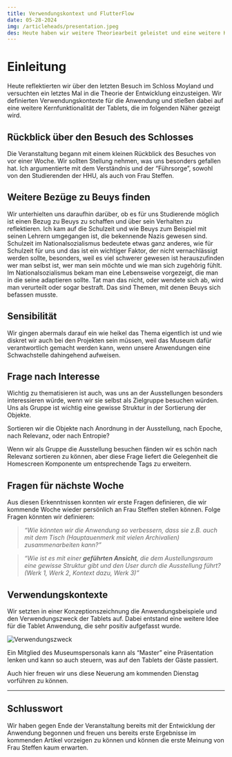 ```yaml
---
title: Verwendungskontext und FlutterFlow
date: 05-28-2024
img: /articleheads/presentation.jpeg
des: Heute haben wir weitere Theoriearbeit geleistet und eine weitere Komponente konzeptionell in unsere Arbeit. 
---
```

# Einleitung

Heute reflektierten wir über den letzten Besuch im Schloss Moyland und versuchten ein letztes Mal in die Theorie der Entwicklung einzusteigen. Wir definierten Verwendungskontexte für die Anwendung und stießen dabei auf eine weitere Kernfunktionalität der Tablets, die im folgenden Näher gezeigt wird.

## Rückblick über den Besuch des Schlosses

Die Veranstaltung begann mit einem kleinen Rückblick des Besuches von vor einer Woche. Wir sollten Stellung nehmen, was uns besonders gefallen hat. Ich argumentierte mit dem Verständnis und der “Führsorge”, sowohl von den Studierenden der HHU, als auch von Frau Steffen. 

## Weitere Bezüge zu Beuys finden

Wir unterhielten uns daraufhin darüber, ob es für uns Studierende möglich ist einen Bezug zu Beuys zu schaffen und über sein Verhalten zu reflektieren. Ich kam auf die Schulzeit und wie Beuys zum Beispiel mit seinen Lehrern umgegangen ist, die bekennende Nazis gewesen sind. Schulzeit im Nationalsozialismus bedeutete etwas ganz anderes, wie für Schulzeit für uns und das ist ein wichtiger Faktor, der nicht vernachlässigt werden sollte, besonders, weil es viel schwerer gewesen ist herauszufinden wer man selbst ist, wer man sein möchte und wie man sich zugehörig fühlt. Im Nationalsozialismus bekam man eine Lebensweise vorgezeigt, die man in die seine adaptieren sollte. Tat man das nicht, oder wendete sich ab, wird man verurteilt oder sogar bestraft. Das sind Themen, mit denen Beuys sich befassen musste.

## Sensibilität

Wir gingen abermals darauf ein wie heikel das Thema eigentlich ist und wie diskret wir auch bei den Projekten sein müssen, weil das Museum dafür verantwortlich gemacht werden kann, wenn unsere Anwendungen eine Schwachstelle dahingehend aufweisen.

## Frage nach Interesse

Wichtig zu thematisieren ist auch, was uns an der Ausstellungen besonders interessieren würde, wenn wir sie selbst als Zielgruppe besuchen würden. Uns als Gruppe ist wichtig eine gewisse Struktur in der Sortierung der Objekte. 

Sortieren wir die Objekte nach Anordnung in der Ausstellung, nach Epoche, nach Relevanz, oder nach Entropie?

Wenn wir als Gruppe die Ausstellung besuchen fänden wir es schön nach Relevanz sortieren zu können, aber diese Frage liefert die Gelegenheit die Homescreen Komponente um entsprechende Tags zu erweitern. 

## Fragen für nächste Woche

Aus diesen Erkenntnissen konnten wir erste Fragen definieren, die wir kommende Woche wieder persönlich an Frau Steffen stellen können. Folge Fragen könnten wir definieren:

> *“Wie könnten wir die Anwendung so verbessern, dass sie z.B. auch mit dem Tisch (Hauptauenmerk mit vielen Archivalien) zusammenarbeiten kann?”*
> 

> *“Wie ist es mit einer **geführten Ansicht**, die dem Austellungsraum eine gewisse Struktur gibt und den User durch die Ausstellung führt? (Werk 1, Werk 2, Kontext dazu, Werk 3)”*
> 

## Verwendungskontexte

Wir setzten in einer Konzeptionszeichnung die Anwendungsbeispiele und den Verwendungszweck der Tablets auf. Dabei entstand eine weitere Idee für die Tablet Anwendung, die sehr positiv aufgefasst wurde. 

![Verwendungszweck](/articlecontents/wb-28-05-24/image.png)

Ein Mitglied des Museumspersonals kann als “Master” eine Präsentation lenken und kann so auch steuern, was auf den Tablets der Gäste passiert.

Auch hier freuen wir uns diese Neuerung am kommenden Dienstag vorführen zu können.

---

## Schlusswort

Wir haben gegen Ende der Veranstaltung bereits mit der Entwicklung der Anwendung begonnen und freuen uns bereits erste Ergebnisse im kommenden Artikel vorzeigen zu können und können die erste Meinung von Frau Steffen kaum erwarten.